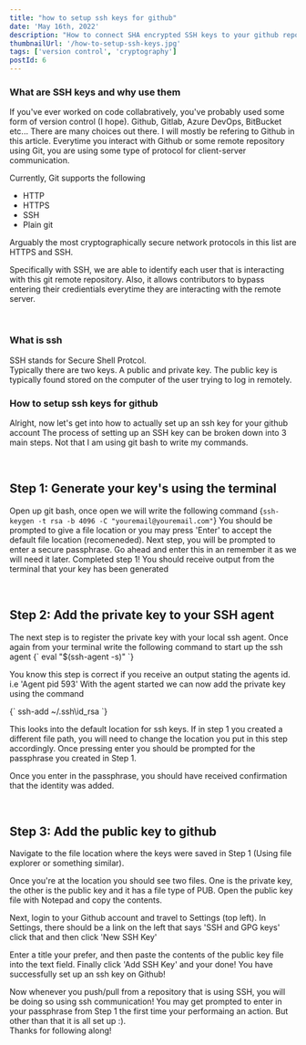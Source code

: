 ```yaml
---
title: "how to setup ssh keys for github"
date: 'May 16th, 2022'
description: "How to connect SHA encrypted SSH keys to your github repositories"
thumbnailUrl: '/how-to-setup-ssh-keys.jpg'
tags: ['version control', 'cryptography']
postId: 6
---
```


### What are SSH keys and why use them
<p>
If you've ever worked on code collabratively, you've probably used some form of version control (I hope). Github, Gitlab, Azure DevOps, BitBucket etc... 
There are many choices out there. I will mostly be refering to Github in this article.
Everytime you interact with Github or some remote repository using Git, you are using some type of protocol for client-server communication.

<br/>

Currently, Git supports the following
* HTTP
* HTTPS
* SSH
* Plain git

Arguably the most cryptographically secure network protocols in this list are HTTPS and SSH. 

Specifically with SSH, we are able to identify each user that is interacting with this git remote repository. Also, 
it allows contributors to bypass entering their credientials everytime they are interacting with the remote server.
</p>
<br/>

### What is ssh
<p>
SSH stands for Secure Shell Protcol. 
<br/>
Typically there are two keys. A public and private key. The public key is typically found stored on the computer of the user trying to log in remotely.
</p>


### How to setup ssh keys for github
<p>
Alright, now let's get into how to actually set up an ssh key for your github account
The process of setting up an SSH key can be broken down into 3 main steps. Not that I am using git bash to write my commands.
</p>
<br/>

## Step 1: Generate your key's using the terminal
<p>

Open up git bash, once open we will write the following command
<SyntaxHighlighter language="">
  {`
    ssh-keygen -t rsa -b 4096 -C "youremail@youremail.com"
  `}
</SyntaxHighlighter>
You should be prompted to give a file location or you may press 'Enter' to accept the default file location (recomeneded).
Next step, you will be prompted to enter a secure passphrase. Go ahead and enter this in an remember it as we will need it later.
Completed step 1! You should receive output from the terminal that your key has been generated
</p>
<br/>

## Step 2: Add the private key to your SSH agent
<p>
The next step is to register the private key with your local ssh agent. Once again from your terminal write the following command to
start up the ssh agent

<SyntaxHighlighter language="">
  {`
    eval "$(ssh-agent -s)"
  `}
</SyntaxHighlighter>

You know this step is correct if you receive an output stating the agents id. i.e 'Agent pid 593'
With the agent started we can now add the private key using the command

<SyntaxHighlighter language="">
  {`
    ssh-add ~/.ssh\id_rsa
  `}
</SyntaxHighlighter>

This looks into the default location for ssh keys. If in step 1 you created a different file path, you will need to change the location you put in this step accordingly.
Once pressing enter you should be prompted for the passphrase you created in Step 1. 

Once you enter in the passphrase, you should have received confirmation that the identity was added.
</p>
<br/>

## Step 3: Add the public key to github
<p>
Navigate to the file location where the keys were saved in Step 1 (Using file explorer or something similar). 

Once you're at the location you should see two files. One is the private key, the other is the public key and it has a file type of PUB.
Open the public key file with Notepad and copy the contents. 

Next, login to your Github account and travel to Settings (top left). 
In Settings, there should be a link on the left that says 'SSH and GPG keys' click that and then click 'New SSH Key'

Enter a title your prefer, and then paste the contents of the public key file into the text field.
Finally click 'Add SSH Key' and your done! You have successfully set up an ssh key on Github!

Now whenever you push/pull from a repository that is using SSH, you will be doing so using ssh communication!
You may get prompted to enter in your passphrase from Step 1 the first time your performaing an action. But other than that it is all set up :).
<br/>
Thanks for following along!
</p>
